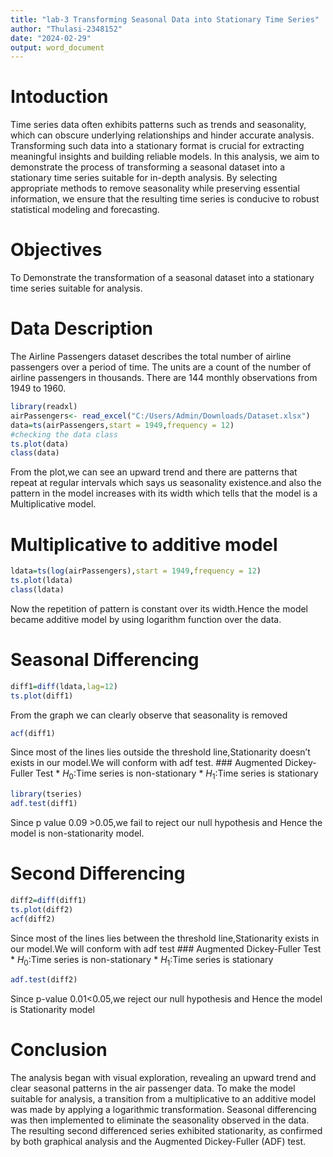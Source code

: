 ---
title: "lab-3 Transforming Seasonal Data into Stationary Time Series"
author: "Thulasi-2348152"
date: "2024-02-29"
output: word_document
---
# Intoduction
Time series data often exhibits patterns such as trends and seasonality, which can obscure underlying relationships and hinder accurate analysis. Transforming such data into a stationary format is crucial for extracting meaningful insights and building reliable models. In this analysis, we aim to demonstrate the process of transforming a seasonal dataset into a stationary time series suitable for in-depth analysis. By selecting appropriate methods to remove seasonality while preserving essential information, we ensure that the resulting time series is conducive to robust statistical modeling and forecasting.

# Objectives
To Demonstrate the transformation of a seasonal dataset into a stationary time series suitable for analysis. 

# Data Description
The Airline Passengers dataset describes the total number of airline passengers over a period of time.
The units are a count of the number of airline passengers in thousands. There are 144 monthly observations from 1949 to 1960.



```{r}
library(readxl)
airPassengers<- read_excel("C:/Users/Admin/Downloads/Dataset.xlsx")
data=ts(airPassengers,start = 1949,frequency = 12)
#checking the data class
ts.plot(data)
class(data)
```

From the plot,we can see an upward trend and there are patterns that repeat at regular intervals which says us seasonality existence.and also the pattern in the model increases with its width which tells that the model is a Multiplicative model.

# Multiplicative to additive model
```{r}
ldata=ts(log(airPassengers),start = 1949,frequency = 12)
ts.plot(ldata)
class(ldata)

```

Now the repetition of pattern is constant over its width.Hence the model became additive model by using logarithm function over the data.

# Seasonal Differencing
```{r}
diff1=diff(ldata,lag=12)
ts.plot(diff1)
```

From the graph we can clearly observe that seasonality is removed 
```{r}
acf(diff1)

```

Since most of  the lines lies outside the threshold line,Stationarity doesn't exists in our model.We will conform with adf test.
### Augmented Dickey-Fuller Test
* $H_0$:Time series is non-stationary
* $H_1$:Time series is stationary

```{r}
library(tseries)
adf.test(diff1)
```

Since p value 0.09 >0.05,we fail to reject our null hypothesis and Hence the model is non-stationarity model.

# Second Differencing
```{r}
diff2=diff(diff1)
ts.plot(diff2)
acf(diff2)
```

Since most of  the lines lies between the threshold line,Stationarity exists in our model.We will conform with adf test
### Augmented Dickey-Fuller Test
* $H_0$:Time series is non-stationary
* $H_1$:Time series is stationary
```{r}
adf.test(diff2)
```

Since p-value 0.01<0.05,we reject our null hypothesis and Hence the model is Stationarity model

# Conclusion
The analysis began with visual exploration, revealing an upward trend and clear seasonal patterns in the air passenger data. To make the model suitable for analysis, a transition from a multiplicative to an additive model was made by applying a logarithmic transformation. Seasonal differencing was then implemented to eliminate the seasonality observed in the data. The resulting second differenced series exhibited stationarity, as confirmed by both graphical analysis and the Augmented Dickey-Fuller (ADF) test. 


